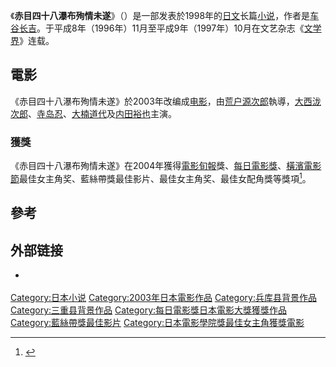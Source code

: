 《'''赤目四十八瀑布殉情未遂'''》（{{lang-ja|赤目四十八瀧心中未遂}}）是一部发表於1998年的[[日文|日文]]长篇[[小说|小说]]，作者是[[车谷长吉|车谷长吉]]。于平成8年（1996年）11月至平成9年（1997年）10月在文艺杂志《[[文学界|文学界]]》连载。

==電影==
{{Infobox film
| name           = 赤目四十八瀑布殉情未遂
| image          = 
| caption        = 
| film name      = {{lang|ja|赤目四十八瀧心中未遂}}
| director       = [[荒户源次郎|荒户源次郎]]
| producer       = 
| writer         = 
| starring       = [[大西泷次郎|大西泷次郎]]<br>[[寺岛忍|寺岛忍]]<br>[[大楠道代|大楠道代]]<br>[[内田裕也|内田裕也]]<br>
| music          = 
| cinematography = 
| editing        = 
| studio         = 
| distributor    = 
| released       = {{Film date|2003}}
| runtime        = 
| country        = {{日本电影}}
| language       = [[日語|日語]]
| budget         = 
| gross          = 
}}
《赤目四十八瀑布殉情未遂》於2003年改编成[[电影|电影]]，由[[荒户源次郎|荒户源次郎]]執導，[[大西泷次郎|大西泷次郎]]、[[寺岛忍|寺岛忍]]、[[大楠道代|大楠道代]]及[[内田裕也|内田裕也]]主演。

===獲獎===
《赤目四十八瀑布殉情未遂》在2004年獲得[[電影旬報#電影旬報十佳獎|電影旬報]]獎、[[每日電影獎|每日電影獎]]、[[橫濱電影節|橫濱電影節]]最佳女主角奖、藍絲帶獎最佳影片、最佳女主角奖、最佳女配角獎等獎項<ref>{{Cite web|url=http://cinemahochi.yomiuri.co.jp/b_award/2003/|title=ブルーリボン賞ヒストリー|accessdate=2010-01-18|language=日语|publisher=Cinema Hochi|deadurl=yes|archiveurl=https://web.archive.org/web/20091211223935/http://cinemahochi.yomiuri.co.jp/b_award/2003/|archivedate=2009-12-11}}</ref>。

==參考==
{{reflist}}

==外部链接==
*{{en icon}} {{imdb title|0400145|赤目四十八瀑布殉情未遂}}

{{每日電影獎日本電影大獎}}
{{藍絲帶獎最佳影片}}

{{DEFAULTSORT:Akame Shijuya Taki Shinju Misui}}
[[Category:日本小说|Category:日本小说]]
[[Category:2003年日本電影作品|Category:2003年日本電影作品]]
[[Category:兵库县背景作品|Category:兵库县背景作品]]
[[Category:三重县背景作品|Category:三重县背景作品]]
[[Category:每日電影獎日本電影大獎獲獎作品|Category:每日電影獎日本電影大獎獲獎作品]]
[[Category:藍絲帶獎最佳影片|Category:藍絲帶獎最佳影片]]
[[Category:日本電影學院獎最佳女主角獲獎電影|Category:日本電影學院獎最佳女主角獲獎電影]]

{{movie-stub}}